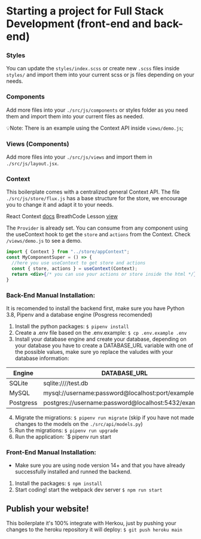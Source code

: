 # Starting a project for Full Stack Development (front-end and back-end)

### Styles
You can update the `styles/index.scss` or create new `.scss` files inside `styles/` and import them into your current scss or js files depending on your needs.

### Components
Add more files into your `./src/js/components` or styles folder as you need them and import them into your current files as needed.

💡Note: There is an example using the Context API inside `views/demo.js`;

### Views (Components)
Add more files into your `./src/js/views` and import them in `./src/js/layout.jsx`.

### Context
This boilerplate comes with a centralized general Context API. The file `./src/js/store/flux.js` has a base structure for the store, we encourage you to change it and adapt it to your needs.

React Context [docs](https://reactjs.org/docs/context.html)
BreathCode Lesson [view](https://content.breatheco.de/lesson/react-hooks-explained)

The `Provider` is already set. You can consume from any component using the useContext hook to get the `store` and `actions` from the Context. Check `/views/demo.js` to see a demo.

```jsx
import { Context } from "../store/appContext";
const MyComponentSuper = () => {
  //here you use useContext to get store and actions
  const { store, actions } = useContext(Context);
  return <div>{/* you can use your actions or store inside the html */}</div>
}
```

### Back-End Manual Installation:

It is recomended to install the backend first, make sure you have Python 3.8, Pipenv and a database engine (Posgress recomended)

1. Install the python packages: `$ pipenv install`
2. Create a .env file based on the .env.example: `$ cp .env.example .env`
3. Install your database engine and create your database, depending on your database you have to create a DATABASE_URL variable with one of the possible values, make sure yo replace the valudes with your database information:

| Engine	| DATABASE_URL 						|
| ------------- | ----------------------------------------------------- |
| SQLite	| sqlite:////test.db	 				|
| MySQL		| mysql://username:password@localhost:port/example	|
| Postgress	| postgres://username:password@localhost:5432/example 	|

4. Migrate the migrations: `$ pipenv run migrate` (skip if you have not made changes to the models on the `./src/api/models.py`)
5. Run the migrations: `$ pipenv run upgrade`
6. Run the application: `$ pipenv run start


### Front-End Manual Installation:

- Make sure you are using node version 14+ and that you have already successfully installed and runned the backend.

1. Install the packages: `$ npm install`
2. Start coding! start the webpack dev server `$ npm run start`

## Publish your website!

This boilerplate it's 100% integrate with Herkou, just by pushing your changes to the heroku repository it will deploy: `$ git push heroku main`
